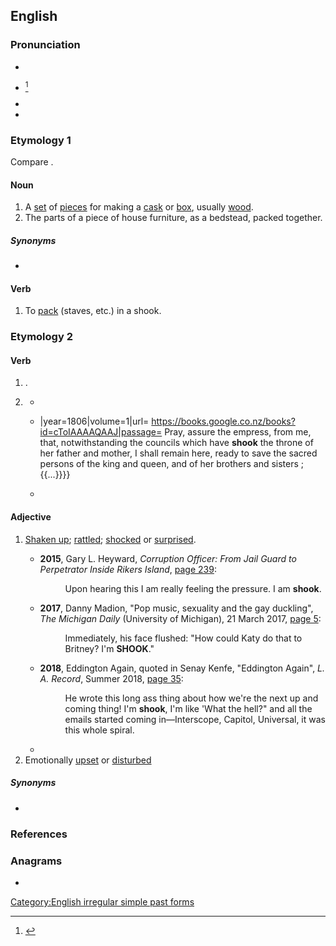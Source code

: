 {{also|Shook}}
==English==

===Pronunciation===
* {{IPA|en|/ʃʊk/}}
* {{a|obsolete outside Northern England}} {{IPA|en|/ʃuːk/}}<ref>{{R:Critical Pronouncing Dictionary|Shook|481|3|ppage=1}}</ref>
* {{audio|en|en-us-shook.ogg|Audio (US)}}
* {{rhymes|en|ʊk|s=1}}

===Etymology 1===
Compare {{m|en|shock||a bundle of sheaves}}.

====Noun====
{{en-noun}}

# A [[set]] of [[piece]]s for making a [[cask]] or [[box]], usually [[wood]].
# The parts of a piece of house furniture, as a bedstead, packed together.

=====Synonyms=====
* {{l|en|stook}}

====Verb====
{{en-verb}}

# To [[pack]] (staves, etc.) in a shook.

===Etymology 2===

====Verb====
{{head|en|verb form}}

# {{en-simple past of|shake}}.
# {{lb|en|now|informal}} {{inflection of|en|shake||past|part}}
#* {{RQ:Shakespeare Richard 2|act=IV|scene=i|page=39|passage= ''Rich.'' Alack, why am I ſent for to a King, Before I haue '''ſhooke''' off the Regall thoughts / Wherewith I reign'd? I hardly yet haue learn'd / To inſinuate,flatter,bowe,and bend my Knee.}}
#* {{quote-book|en|page=377|publisher=Stanhope and Tilling|title=The Life of the Right Honourable Horatio Lord Viscount Nelson{{...}}|year=1806|volume=1|url= https://books.google.co.nz/books?id=cToIAAAAQAAJ|passage= Pray, assure the empress, from me, that, notwithstanding the councils which have '''shook''' the throne of her father and mother, I shall remain here, ready to save the sacred persons of the king and queen, and of her brothers and sisters ;{{...}}}}
#* {{quote-book|en|isbn=9781849831024|date=29 April 2010|publisher={{w|Simon and Schuster}}|title=A Summer Fling|chapter='Now that I'm married...'|page=211|url= https://books.google.co.nz/books?id=3bavusW8wAoC|passage= Although she could have just held it out and it would have '''shook''' by itself. His voice was having the same effect on her that the lead guitar on Chris Isaak's Wicked Game had.}}

====Adjective====
{{en-adj}}

# {{lb|en|slang}} [[shaken up|Shaken up]]; [[rattled]]; [[shocked]] or [[surprised]].
#* '''2015''', Gary L. Heyward, ''Corruption Officer: From Jail Guard to Perpetrator Inside Rikers Island'', [https://books.google.com/books?id=q91wBAAAQBAJ&pg=PA239&dq=%22am+shook%22 page 239]:
#*: Upon hearing this I am really feeling the pressure. I am '''shook'''.
#* '''2017''', Danny Madion, "Pop music, sexuality and the gay duckling", ''The Michigan Daily'' (University of Michigan), 21 March 2017, [https://issuu.com/michigandaily/docs/2017-03-21 page 5]:
#*: Immediately, his face flushed: "How could Katy do that to Britney? I'm '''SHOOK'''."
#* '''2018''', Eddington Again, quoted in Senay Kenfe, "Eddington Again", ''L. A. Record'', Summer 2018, [https://issuu.com/larecord/docs/l.a._record_132 page 35]:
#*: He wrote this long ass thing about how we're the next up and coming thing! I'm '''shook''', I'm like 'What the hell?" and all the emails started coming in—Interscope, Capitol, Universal, it was this whole spiral.
#* {{seemoreCites|en}}
# Emotionally [[upset]] or [[disturbed]]

=====Synonyms=====
* {{l|en|shooketh}}

===References===
<references/>

===Anagrams===
* {{anagrams|en|a=hkoos|Hooks|Khoos|OHKOs|hooks}}

[[Category:English irregular simple past forms]]